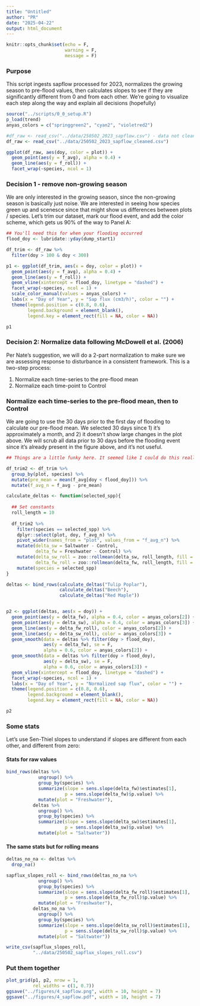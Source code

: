 ```yaml
---
title: "Untitled"
author: "PR"
date: "2025-04-22"
output: html_document
---
```


```r
knitr::opts_chunk$set(echo = F, 
                      warning = F, 
                      message = F)
```

### Purpose

This script ingests sapflow processed for 2023, normalizes the growing season to pre-flood values, then calculates slopes to see if they are significantly different from 0 and from each other. We're going to visualize each step along the way and explain all decisions (hopefully)


```r
source("../scripts/0_0_setup.R")
p_load(trend)
anyas_colors = c("springgreen2", "cyan2", "violetred2")
```


```r
#df_raw <- read_csv("../data/250502_2023_sapflow.csv") - data not cleaned for weather
df_raw <- read_csv("../data/250502_2023_sapflow_cleaned.csv")

ggplot(df_raw, aes(doy, color = plot)) + 
  geom_point(aes(y = f_avg), alpha = 0.4) + 
  geom_line(aes(y = f_roll)) + 
  facet_wrap(~species, ncol = 1)
```

### Decision 1 - remove non-growing season

We are only interested in the growing season, since the non-growing season is basically just noise. We are interested in seeing how species green up and scenesce since that might show us differences between plots / species. Let's trim our dataset, mark our flood event, and add the color scheme, which gets us 90% of the way to Panel A: 

```r
## You'll need this for when your flooding occurred
flood_doy <- lubridate::yday(dump_start1)

df_trim <- df_raw %>% 
  filter(doy > 100 & doy < 300)

p1 <- ggplot(df_trim, aes(x = doy, color = plot)) + 
  geom_point(aes(y = f_avg), alpha = 0.4) + 
  geom_line(aes(y = f_roll)) + 
  geom_vline(xintercept = flood_doy, linetype = "dashed") + 
  facet_wrap(~species, ncol = 1) + 
  scale_color_manual(values = anyas_colors) + 
  labs(x = "Day of Year", y = "Sap flux (cm3/h)", color = "") + 
  theme(legend.position = c(0.8, 0.6), 
        legend.background = element_blank(), 
        legend.key = element_rect(fill = NA, color = NA)) 

p1
```

### Decision 2: Normalize data following McDowell et al. (2006)

Per Nate's suggestion, we will do a 2-part normalization to make sure we are assessing response to disturbance in a consistent framework. This is a two-step process: 

  1. Normalize each time-series to the pre-flood mean
  2. Normalize each time-point to Control

### Normalize each time-series to the pre-flood mean, then to Control

We are going to use the 30 days prior to the first day of flooding to calculate our pre-flood mean. We selected 30 days since 1) it's approximately a month, and 2) it doesn't show large changes in the plot above. We will scrub all data prior to 30 days before the flooding event since it's already present in the figure above, and it's not useful.

```r

## Things are a little funky here. It seemed like I could do this really tidily but then things kept looking weird so I'm opting for the aggressively transparent, ugly version of the code.

df_trim2 <- df_trim %>% 
  group_by(plot, species) %>% 
  mutate(pre_mean = mean(f_avg[doy < flood_doy])) %>% 
  mutate(f_avg_n = f_avg - pre_mean)

calculate_deltas <- function(selected_spp){
  
  ## Set constants
  roll_length = 10
  
  df_trim2 %>% 
    filter(species == selected_spp) %>% 
    dplyr::select(plot, doy, f_avg_n) %>% 
    pivot_wider(names_from = "plot", values_from = "f_avg_n") %>% 
    mutate(delta_sw = Saltwater - Control, 
           delta_fw = Freshwater - Control) %>% 
    mutate(delta_sw_roll = zoo::rollmean(delta_sw, roll_length, fill = NA), 
           delta_fw_roll = zoo::rollmean(delta_fw, roll_length, fill = NA)) %>% 
    mutate(species = selected_spp)
}

deltas <- bind_rows(calculate_deltas("Tulip Poplar"), 
                    calculate_deltas("Beech"), 
                    calculate_deltas("Red Maple"))


p2 <- ggplot(deltas, aes(x = doy)) + 
  geom_point(aes(y = delta_fw), alpha = 0.4, color = anyas_colors[2]) + 
  geom_point(aes(y = delta_sw), alpha = 0.4, color = anyas_colors[3]) + 
  geom_line(aes(y = delta_fw_roll), color = anyas_colors[2]) + 
  geom_line(aes(y = delta_sw_roll), color = anyas_colors[3]) + 
  geom_smooth(data = deltas %>% filter(doy > flood_doy), 
              aes(y = delta_fw), se = F, 
              alpha = 0.6, color = anyas_colors[2]) + 
  geom_smooth(data = deltas %>% filter(doy > flood_doy), 
              aes(y = delta_sw), se = F,
              alpha = 0.6, color = anyas_colors[3]) + 
  geom_vline(xintercept = flood_doy, linetype = "dashed") + 
  facet_wrap(~species, ncol = 1) + 
  labs(x = "Day of Year", y = "Normalized sap flux", color = "") + 
  theme(legend.position = c(0.8, 0.6), 
        legend.background = element_blank(), 
        legend.key = element_rect(fill = NA, color = NA)) 

p2 

```

### Some stats

Let's use Sen-Thiel slopes to understand if slopes are different from each other, and different from zero: 

#### Stats for raw values
```r
bind_rows(deltas %>% 
            ungroup() %>% 
            group_by(species) %>% 
            summarize(slope = sens.slope(delta_fw)$estimates[1], 
                      p = sens.slope(delta_fw)$p.value) %>% 
            mutate(plot = "Freshwater"), 
          deltas %>% 
            ungroup() %>% 
            group_by(species) %>% 
            summarize(slope = sens.slope(delta_sw)$estimates[1], 
                      p = sens.slope(delta_sw)$p.value) %>% 
            mutate(plot = "Saltwater"))
```

#### The same stats but for rolling means
```r

deltas_no_na <- deltas %>% 
  drop_na() 

sapflux_slopes_roll <- bind_rows(deltas_no_na %>% 
            ungroup() %>% 
            group_by(species) %>% 
            summarize(slope = sens.slope(delta_fw_roll)$estimates[1], 
                      p = sens.slope(delta_fw_roll)$p.value) %>% 
            mutate(plot = "Freshwater"), 
          deltas_no_na %>% 
            ungroup() %>% 
            group_by(species) %>% 
            summarize(slope = sens.slope(delta_sw_roll)$estimates[1], 
                      p = sens.slope(delta_sw_roll)$p.value) %>% 
            mutate(plot = "Saltwater"))

write_csv(sapflux_slopes_roll, 
          "../data/250502_sapflux_slopes_roll.csv")
```


### Put them together

```r
plot_grid(p1, p2, nrow = 1, 
          rel_widths = c(1, 0.7))
ggsave("../figures/4_sapflow.png", width = 10, height = 7)
ggsave("../figures/4_sapflow.pdf", width = 10, height = 7)

```




